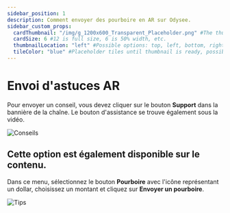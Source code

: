 ```yaml
---
sidebar_position: 1
description: Comment envoyer des pourboire en AR sur Odysee.
sidebar_custom_props:
  cardThumbnail: "/img/g_1200x600_Transparent_Placeholder.png" #The thumbnail on the category card.
  cardSize: 6 #12 is full size, 6 is 50% width, etc.
  thumbnailLocation: "left" #Possible options: top, left, bottom, right, none
  tileColor: "blue" #Placeholder tiles until thumbnail is ready, possible options: blue, cream, darkpurple, lightpurple, mauve, orange, pink, none
---
```


# Envoi d'astuces AR

Pour envoyer un conseil, vous devez cliquer sur le bouton **Support** dans la bannière de la chaîne. Le bouton d'assistance se trouve également sous la vidéo.

![Conseils](https://thumbs.odycdn.com/bebfbd4cf6da73a7d4e691cbe4e9942b.webp)

## Cette option est également disponible sur le contenu.

Dans ce menu, sélectionnez le bouton **Pourboire** avec l'icône représentant un dollar, choisissez un montant et cliquez sur **Envoyer un pourboire**.

![Tips](https://thumbs.odycdn.com/a5b8e490d797ba077e3ffa0a449e499c.webp)
